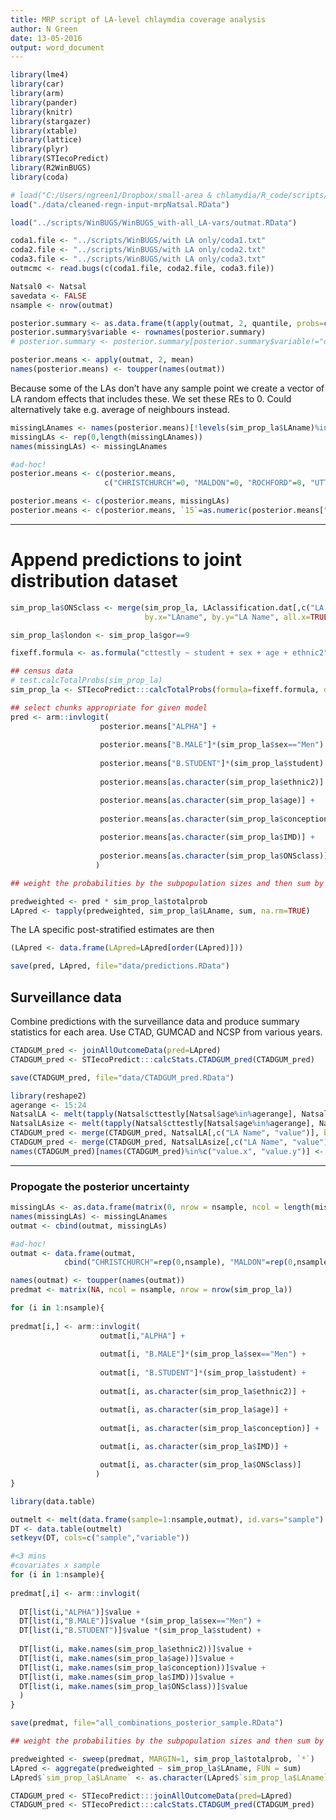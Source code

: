 ```yaml
---
title: MRP script of LA-level chlaymdia coverage analysis
author: N Green
date: 13-05-2016
output: word_document
---
```



```r
library(lme4)
library(car)
library(arm)
library(pander)
library(knitr)
library(stargazer)
library(xtable)
library(lattice)
library(plyr)
library(STIecoPredict)
library(R2WinBUGS)
library(coda)
```

```r
# load("C:/Users/ngreen1/Dropbox/small-area & chlamydia/R_code/scripts/mrp/data/cleaned-regn-input-mrpNatsal.RData")
load("./data/cleaned-regn-input-mrpNatsal.RData")

load("../scripts/WinBUGS/WinBUGS_with-all_LA-vars/outmat.RData")
```

```r
coda1.file <- "../scripts/WinBUGS/with LA only/coda1.txt"
coda2.file <- "../scripts/WinBUGS/with LA only/coda2.txt"
coda3.file <- "../scripts/WinBUGS/with LA only/coda3.txt"
outmcmc <- read.bugs(c(coda1.file, coda2.file, coda3.file))
```


```r
Natsal0 <- Natsal
savedata <- FALSE
nsample <- nrow(outmat)
```

```r
posterior.summary <- as.data.frame(t(apply(outmat, 2, quantile, probs=c(0.025,0.25,0.75,0.975) )))
posterior.summary$variable <- rownames(posterior.summary)
# posterior.summary <- posterior.summary[posterior.summary$variable!="deviance",]

posterior.means <- apply(outmat, 2, mean)
names(posterior.means) <- toupper(names(outmat))
```


Because some of the LAs don't have any sample point we create a vector of LA random effects that includes these. We set these REs to 0.
Could alternatively take e.g. average of neighbours instead.

```r
missingLAnames <- names(posterior.means)[!levels(sim_prop_la$LAname)%in%names(posterior.means)]
missingLAs <- rep(0,length(missingLAnames))
names(missingLAs) <- missingLAnames

#ad-hoc!
posterior.means <- c(posterior.means,
                     c("CHRISTCHURCH"=0, "MALDON"=0, "ROCHFORD"=0, "UTTLESFORD"=0, "WATFORD"=0, "RIBBLE VALLEY"=0, "RICHMONDSHIRE"=0, "CHERWELL"=0, "NORTH WARWICKSHIRE"=0))

posterior.means <- c(posterior.means, missingLAs)
posterior.means <- c(posterior.means, `15`=as.numeric(posterior.means["16"]))
```

--------------------------------------------------

# Append predictions to joint distribution dataset

```r
sim_prop_la$ONSclass <- merge(sim_prop_la, LAclassification.dat[,c("LA Name", "Numerical classification")],
                              by.x="LAname", by.y="LA Name", all.x=TRUE)[,"Numerical classification"]

sim_prop_la$london <- sim_prop_la$gor==9
```

```r

fixeff.formula <- as.formula("cttestly ~ student + sex + age + ethnic2")

## census data
# test.calcTotalProbs(sim_prop_la)
sim_prop_la <- STIecoPredict:::calcTotalProbs(formula=fixeff.formula, data=sim_prop_la, extracols = c("LAname","london","ONSclass"))

## select chunks appropriate for given model
pred <- arm::invlogit(
                    posterior.means["ALPHA"] +
                     
                    posterior.means["B.MALE"]*(sim_prop_la$sex=="Men") +
                 
                    posterior.means["B.STUDENT"]*(sim_prop_la$student) +
                 
                    posterior.means[as.character(sim_prop_la$ethnic2)] +

                    posterior.means[as.character(sim_prop_la$age)] +
                      
                    posterior.means[as.character(sim_prop_la$conception)] +
                   
                    posterior.means[as.character(sim_prop_la$IMD)] +
                   
                    posterior.means[as.character(sim_prop_la$ONSclass)]
                   )
```

```r
## weight the probabilities by the subpopulation sizes and then sum by LA

predweighted <- pred * sim_prop_la$totalprob
LApred <- tapply(predweighted, sim_prop_la$LAname, sum, na.rm=TRUE)
```

The LA specific post-stratified estimates are then

```r
(LApred <- data.frame(LApred=LApred[order(LApred)]))
```


```r
save(pred, LApred, file="data/predictions.RData")
```


## Surveillance data

Combine predictions with the surveillance data and produce summary statistics for each area.
Use CTAD, GUMCAD and NCSP from various years.

```r
CTADGUM_pred <- joinAllOutcomeData(pred=LApred)
CTADGUM_pred <- STIecoPredict:::calcStats.CTADGUM_pred(CTADGUM_pred)
```

```r
save(CTADGUM_pred, file="data/CTADGUM_pred.RData")
```

```r
library(reshape2)
agerange <- 15:24
NatsalLA <- melt(tapply(Natsal$cttestly[Natsal$age%in%agerange], Natsal$laname[Natsal$age%in%agerange], mean), varnames = c("LA Name"))
NatsalLAsize <- melt(tapply(Natsal$cttestly[Natsal$age%in%agerange], Natsal$laname[Natsal$age%in%agerange], length), varnames = c("LA Name"))
CTADGUM_pred <- merge(CTADGUM_pred, NatsalLA[,c("LA Name", "value")], by="LA Name", all.x=TRUE)
CTADGUM_pred <- merge(CTADGUM_pred, NatsalLAsize[,c("LA Name", "value")], by="LA Name", all.x=TRUE)
names(CTADGUM_pred)[names(CTADGUM_pred)%in%c("value.x", "value.y")] <- c("NatsalLA", "NatsalLAsize")
```


---------------------------------------

### Propogate the posterior uncertainty

```r
missingLAs <- as.data.frame(matrix(0, nrow = nsample, ncol = length(missingLAnames)))
names(missingLAs) <- missingLAnames
outmat <- cbind(outmat, missingLAs)

#ad-hoc!
outmat <- data.frame(outmat,
            cbind("CHRISTCHURCH"=rep(0,nsample), "MALDON"=rep(0,nsample), "ROCHFORD"=rep(0,nsample), "UTTLESFORD"=rep(0,nsample), "WATFORD"=rep(0,nsample), "RIBBLE VALLEY"=rep(0,nsample), "RICHMONDSHIRE"=rep(0,nsample), "CHERWELL"=rep(0,nsample), "NORTH WARWICKSHIRE"=rep(0,nsample)), check.names = FALSE)

names(outmat) <- toupper(names(outmat))
predmat <- matrix(NA, ncol = nsample, nrow = nrow(sim_prop_la))
```


```r
for (i in 1:nsample){
  
predmat[i,] <- arm::invlogit(
                    outmat[i,"ALPHA"] +
                     
                    outmat[i, "B.MALE"]*(sim_prop_la$sex=="Men") +
                 
                    outmat[i, "B.STUDENT"]*(sim_prop_la$student) +
                 
                    outmat[i, as.character(sim_prop_la$ethnic2)] +

                    outmat[i, as.character(sim_prop_la$age)] +
                      
                    outmat[i, as.character(sim_prop_la$conception)] +
                    
                    outmat[i, as.character(sim_prop_la$IMD)] +

                    outmat[i, as.character(sim_prop_la$ONSclass)]
                   )
}
```


```r
library(data.table)

outmelt <- melt(data.frame(sample=1:nsample,outmat), id.vars="sample")  #long format
DT <- data.table(outmelt)
setkeyv(DT, cols=c("sample","variable"))

#<3 mins
#covariates x sample
for (i in 1:nsample){
  
predmat[,i] <- arm::invlogit(
  
  DT[list(i,"ALPHA")]$value +
  DT[list(i,"B.MALE")]$value *(sim_prop_la$sex=="Men") +
  DT[list(i,"B.STUDENT")]$value *(sim_prop_la$student) +
    
  DT[list(i, make.names(sim_prop_la$ethnic2))]$value +
  DT[list(i, make.names(sim_prop_la$age))]$value +
  DT[list(i, make.names(sim_prop_la$conception))]$value +
  DT[list(i, make.names(sim_prop_la$IMD))]$value +
  DT[list(i, make.names(sim_prop_la$ONSclass))]$value
  )
}
```

```r
save(predmat, file="all_combinations_posterior_sample.RData")
```


```r
## weight the probabilities by the subpopulation sizes and then sum by LA

predweighted <- sweep(predmat, MARGIN=1, sim_prop_la$totalprob, `*`)
LApred <- aggregate(predweighted ~ sim_prop_la$LAname, FUN = sum)
LApred$`sim_prop_la$LAname` <- as.character(LApred$`sim_prop_la$LAname`)
```

```r
CTADGUM_pred <- STIecoPredict:::joinAllOutcomeData(pred=LApred)
CTADGUM_pred <- STIecoPredict:::calcStats.CTADGUM_pred(CTADGUM_pred)
```


